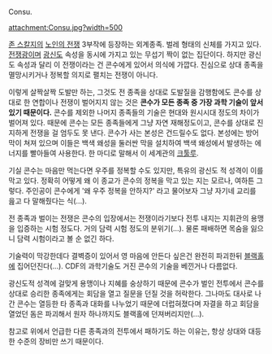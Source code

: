Consu.

attachment:Consu.jpg?width=500

[[존 스칼지]]의 [[노인의 전쟁]] 3부작에 등장하는 외계종족. 벌레 형태의 신체를 가지고 있다. [[전쟁광]]이며 [[광신도]] 속성을 동시에 가지고 있는 무섭기 짝이 없는 집단이다. 하지만 광신도 속성과 달리 이 전쟁이라는 건 콘수에게 있어서 의식에 가깝다. 진심으로 상대 종족을 멸망시키거나 정복할 의지로 펼치는 전쟁이 아니다. 

이렇게 살짝살짝 도발만 하는, 그것도 전 종족을 상대로 도발질을 감행함에도 콘수를 상대로 한 연합이나 전쟁이 벌어지지 않는 것은 '''콘수가 모든 종족 중 가장 과학 기술이 앞서 있기 때문이다.''' 콘수를 제외한 나머지 종족들의 기술은 현대와 원시시대  정도의 차이가 벌어져 있다. 때문에 콘수는 모든 종족들에게 그냥 자연 재해정도이고, 콘수를 상대로 진지하게 전쟁을 걸 엄두도 못 낸다. 콘수가 사는 본성은 건드릴수도 없다. 본성에는 방어막이 쳐져 있으며 이들은 백색 왜성을 둘러싼 막을 설치하여 백색 왜성에서 발생하는 에너지를 빨아들여 사용한다. 한 마디로 말해서 이 세계관의 [[크툴루]].

기실 콘수는 마음만 먹는다면 우주를 정복할 수도 있지만, 특유의 광신도 적 성격이 이를 막고 있다. 정확히 어떻게 왜 이 종교가 콘수의 정복을 막고 있는 지는 모르나, 여하튼 그렇다. 주인공이 콘수에게 '왜 우주 정복을 안하지?' 라고 물어보자 그냥 자기네 교리를 읊고 다 말해줬다는 식(...).

전 종족과 벌이는 전쟁은 콘수의 입장에서는 전쟁이라기보다 전투 내지는 지휘관의 용맹을 입증하는 시험 정도다. 거의 담력 시험 정도의 분위기(...). 물론 패배하면 목숨을 잃으니 담력 시험이라고 볼 순 없긴 하다. 

기술력이 막강한데다 결벽증이 있어서 영 마음에 안든다 싶은건 완전히 파괴한뒤 [[블랙홀]]에 집어던진다(...). CDF의 과학기술도 거진 콘수의 기술을 베낀거나 다름없다.

광신도적 성격에 걸맞게 용맹이나 지혜를 숭상하기 때문에 콘수가 벌인 전투에서 콘수를 상대로 승리한 종족에게는 회담을 열고 질문을 던질 것을 허락한다. 그나마도 대사로 나간 콘수는 열등한 타 종족과 대화를 나누었기 때문에 더럽혀졌다며 자결을 하고 회담을 열었던 돔은 파괴해서 원자 하나까지도 블랙홀에 던져버리지만(...).

참고로 위에서 언급한 다른 종족과의 전투에서 패하기도 하는 이유는, 항상 상대와 대등한 수준의 장비만 쓰기 때문이다.
